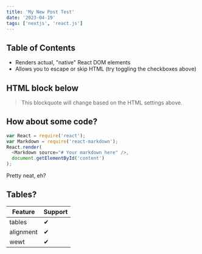 ```yaml
---
title: 'My New Post Test'
date: '2023-04-19'
tags: ['nextjs', 'react.js']
---
```


## Table of Contents
* Renders actual, "native" React DOM elements
* Allows you to escape or skip HTML (try toggling the checkboxes above)

## HTML block below
<blockquote>
This blockquote will change based on the HTML settings above.
</blockquote>

## How about some code?

```js
var React = require('react');
var Markdown = require('react-markdown');
React.render(
  <Markdown source="# Your markdown here" />,
  document.getElementById('content')
);
```
Pretty neat, eh?

## Tables?
| Feature   | Support |
| --------- | ------- |
| tables    | ✔ |
| alignment | ✔ |
| wewt      | ✔ |
